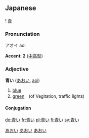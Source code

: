 ==Japanese== 
{{ja-kanjitab-top}}
! [[青]]
{{ja-kanjitab-bottom}}
===Pronunciation===
アオイ aoi

'''Accent: 2''' ([[中高型]])


===Adjective===
'''青い''' ([[あおい]], [[aoi]])
#[[blue]]
#[[green]]　(of Vegitation, traffic lights)

====Conjugation====
{{ja-i|青|あお|ao}}

[[Category:Japanese language|あおい]]                                      
[[Category:い-Adjectives|あおい]]
[[Category:ja:Colors|あおい]]

[[de:青い]]
[[fr:青い]]
[[pl:青い]]
[[fi:青い]]
[[sv:青い]]